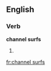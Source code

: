 
==English==

===Verb===
'''channel surfs'''

# {{en-third-person singular of|channel surf}}

[[fr:channel surfs]]
